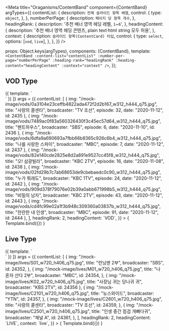 
<Meta
  title="Oraganisms/ContentBand"
  component={ContentBand}
  argTypes={{
    contentList: {
      description: `전체 슬라이드 항목 배열`,
      control: {
        type: `object`,
      },
    },
    numberPerPage: {
      description: `페이지 당 항목 개수`,
    },
    headingRank: {
      description: '추천 배너 영역 헤딩 레벨, `1`~`6`',
    },
    headingContent: {
      description: '추천 배너 영역 헤딩 콘텐츠, plain text·html string 모두 허용',
    },
    context: {
      description: `슬라이드 항목(ContentCard) 타입`,
      control: {
        type: `select`,
        options: [`vod`, `live`],
      },
    },
  }}
/>

  props: Object.keys(argTypes),
  components: {ContentBand},
  template: `
    <ContentBand
      :content-list="contentList"
      :number-per-page="numberPerPage"
      :heading-rank="headingRank"
      :heading-content="headingContent"
      :context="context"
    />
  `,
});

## VOD Type

<Canvas>
  <Story
    name="VOD Type"
    decorators={[
      () => ({ template: `<div style="width: 1200px;"><story /></div>` })
    ]}
    args = {{
      contentList: [
        { 
          img: "/mock-image/vods/0a3104e23ceffb4822ada472f2d2b167_w312_h444_q75.jpg",
          title: "사랑의 콜센타",
          broadcaster: "TV 조선",
          episode: 32,
          date: "2020-11-12",
          id: 2435
        },
        { 
          img: "/mock-image/vods/7489ac0f83a560326430f3c45ec57d64_w312_h444_q75.jpg",
          title: "펜트하우스",
          broadcaster: "SBS",
          episode: 6,
          date: "2020-11-10",
          id: 2436
        },
        { 
          img: "/mock-image/vods/6dfa9a690693a7fbb66b8365c926c6b4_w312_h444_q75.jpg",
          title: "나를 사랑한 스파이",
          broadcaster: "MBC",
          episode: 7,
          date: "2020-11-12",
          id: 2437
        },
        { 
          img: "/mock-image/vods/82e140cde2825e8d2a891e9527cc45f8_w312_h444_q75.jpg",
          title: "오! 삼광빌라",
          broadcaster: "KBC 2TV",
          episode: 16,
          date: "2020-11-08",
          id: 2438
        },
        { 
          img: "/mock-image/vods/02fd29b7c7ab68653de9cbebaedc0c90_w312_h444_q75.jpg",
          title: "누가 뭐래도",
          broadcaster: "KBC 1TV",
          episode: 24,
          date: "2020-11-12",
          id: 2442
        },
        { 
          img: "/mock-image/vods/909d378f79076e02b39a0abb671998b5_w312_h444_q75.jpg",
          title: "비밀의 남자",
          broadcaster: "KBC 2TV",
          episode: 43,
          date: "2020-11-12",
          id: 2443
        },
        { 
          img: "/mock-image/vods/cd4fc99e02a1f3b948c309360a03837b_w312_h444_q75.jpg",
          title: "찬란한 내 인생",
          broadcaster: "MBC",
          episode: 91,
          date: "2020-11-12",
          id: 2444
        },
      ],
      headingRank: 2,
      headingContent: `VOD`,
    }}
  >
    { Template.bind({}) }
  </Story>
</Canvas>

<ArgsTable story="VOD Type" />


## Live Type

<Canvas>
  <Story
    name="Live Type"
    decorators={[
      () => ({ template: `<div style="width: 1200px;"><story /></div>` })
    ]}
    args = {{
      contentList: [
        {
          img: "/mock-image/lives/S01_w720_h406_q75.jpg",
          title: "런닝맨 2부",
          broadcaster: "SBS",
          id: 24352,
        },
        {
          img: "/mock-image/lives/M01_w720_h406_q75.jpg",
          title: "나 혼자 산다 2부",
          broadcaster: "MBC",
          id: 24354,
        },
        {
          img: "/mock-image/lives/K02_w720_h406_q75.jpg",
          title: "사장님 귀는 당나귀 귀",
          broadcaster: "KBS 2TV",
          id: 24356
        },
        {
          img: "/mock-image/lives/C2101_w720_h406_q75.jpg",
          title: "뉴스와이드",
          broadcaster: "YTN",
          id: 24357,
        },
        {
          img: "/mock-image/lives/C2601_w720_h406_q75.jpg",
          title: "사랑의 콜센타",
          broadcaster: "TV 조선",
          id: 24359,
        },
        {
          img: "/mock-image/lives/C2501_w720_h406_q75.jpg",
          title: "인생 중간 점검 개뼈다귀",
          broadcaster: "채널 A",
          id: 24361,
        },
      ],
      headingRank: 2,
      headingContent: `LIVE`,
      context: `live`,
    }}
  >
    { Template.bind({}) }
  </Story>
</Canvas>

<ArgsTable story="Live Type" />
